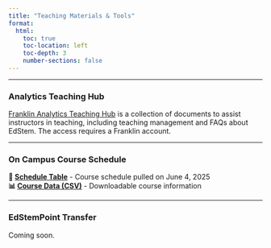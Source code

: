 ```yaml
---
title: "Teaching Materials & Tools"
format:
  html:
    toc: true
    toc-location: left
    toc-depth: 3
    number-sections: false
---
```


***

### Analytics Teaching Hub

[Franklin Analytics Teaching Hub](https://franklinu-my.sharepoint.com/:o:/g/personal/jiang_li2_franklin_edu/EtAx9PJlPq5BgCQ5XtIBV68BFMXf8d5VGp7r8wUbh9NGfA?e=dDlnJK) is a collection of documents to assist instructors in teaching, including teaching management and FAQs about EdStem. The access requires a Franklin account.

***

### On Campus Course Schedule

**📅 [Schedule Table](/teach/course-schedule.html)** - Course schedule pulled on June 4, 2025  
**📊 [Course Data (CSV)](teach/franklin-course-scraper/data/franklin_courses.csv)** - Downloadable course information

***

### EdStemPoint Transfer

Coming soon. 